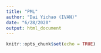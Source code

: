 ```yaml
---
title: "PML"
author: "Dai Yichao (IVAN)"
date: "6/28/2020"
output: html_document
---
```


```r
knitr::opts_chunk$set(echo = TRUE)
```

